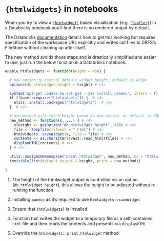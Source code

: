 # `{htmlwidgets}` in notebooks

When you try to view a [`{htmlwidget}`](https://www.htmlwidgets.org/) based visualisation (e.g. [`{leaflet}`](https://rstudio.github.io/leaflet/)) in a Databricks notebook you'll find there is no rendered output by default.

The Databricks [documentation](https://docs.databricks.com/en/visualizations/htmlwidgets.html) details how to get this working but requires specification of the workspace URL explicitly and writes out files to DBFS's FileStore without cleaning up after itself.

The new method avoids those steps and is drastically simplified and easier to use, just run the below function in a Databricks notebook:

```r
enable_htmlwidgets <- function(height = 450) {

  # new option to control default widget height, default is 450px
  options(db_htmlwidget_height = height) # <1>

  system("apt-get update && apt-get --yes install pandoc", intern = T)  # <2>
  if (!base::require("htmlwidgets")) {  # <3>
    utils::install.packages("htmlwidgets")  # <3>
  }  # <3>

  # new method will fetch height based on new option, or default to 450px
  new_method <- function(x, ...) { # <4>
    x$height <- getOption("db_htmlwidget_height", 450) # <4>
    file <- tempfile(fileext = ".html") # <4>
    htmlwidgets::saveWidget(x, file = file) # <4>
    contents <- as.character(rvest::read_html(file)) # <4>
    displayHTML(contents) # <4>
  } # <4>

  utils::assignInNamespace("print.htmlwidget", new_method, ns = "htmlwidgets") # <5>
  invisible(list(default_height = height, print = new_method))
  
}
```

1.  The height of the htmlwidget output is controlled via an option (`db_htmlwidget_height`), this allows the height to be adjusted without re-running the function

2.  Installing `pandoc` as it's required to use `htmlwidgets::saveWidget`

3.  Ensure that `{htmlwidgets}` is installed

4.  Function that writes the widget to a temporary file as a self-contained `html` file and then reads the contents and presents via `displayHTML`

5.  Override the `htmlwidgets::print.htmlwidget` method
